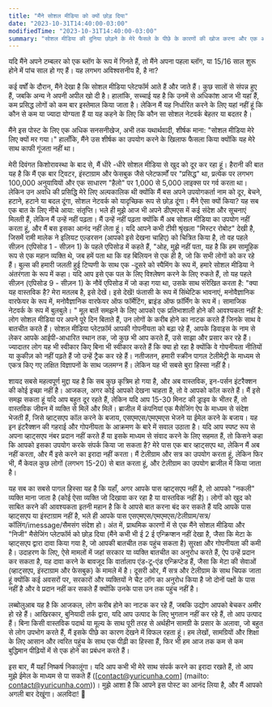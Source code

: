 ```yaml
---
title: "मैंने सोशल मीडिया को क्यों छोड़ दिया"
date: "2023-10-31T14:40:00-03:00"
modifiedTime: "2023-10-31T14:40:00-03:00"
summary: "सोशल मीडिया की दुनिया छोड़ने के मेरे फैसले के पीछे के कारणों की खोज करना और एक अधिक निजी और स्वतंत्र डिजिटल जीवन को गले लगाओ।"
---
```


यदि मैंने अपने टम्बलर को एक ब्लॉग के रूप में गिनते हैं, तो मैंने अपना पहला ब्लॉग, या 15/16 साल शुरू होने में पांच साल हो गए हैं। यह लगभग अविश्वसनीय है, है ना?

कई वर्षों के दौरान, मैंने देखा है कि सोशल मीडिया प्लेटफॉर्म आते हैं और जाते हैं। कुछ सालों से संपन्न हुए हैं, जबकि अन्य ने अपनी अपील खो दी है। हालांकि, सच्चाई यह है कि उनमें से अधिकांश आज भी यहां हैं, कम प्रसिद्ध लोगों को कम बार इस्तेमाल किया जाता है। लेकिन मैं यह निर्धारित करने के लिए यहां नहीं हूं कि कौन से कम या ज्यादा योग्यता हैं या यह कहने के लिए कि कौन सा सोशल नेटवर्क बेहतर या बदतर है।

मैंने इस पोस्ट के लिए एक अधिक सनसनीखेज, अभी तक यथार्थवादी, शीर्षक माना: "सोशल मीडिया मेरे लिए क्यों मर गया।" हालाँकि, मैंने उस शीर्षक का उपयोग करने के खिलाफ फैसला किया क्योंकि यह मेरे साथ काफी गूंजता नहीं था।

मेरी दिवंगत किशोरावस्था के बाद से, मैं धीरे -धीरे सोशल मीडिया से खुद को दूर कर रहा हूं। हैरानी की बात यह है कि मैं एक बार ट्विटर, इंस्टाग्राम और फेसबुक जैसे प्लेटफार्मों पर "प्रसिद्ध" था, प्रत्येक पर लगभग 100,000 अनुयायियों और एक साधारण "हैलो" पर 1,000 से 5,000 लाइक्स पर गर्व करता था। लेकिन उन अवधि की प्रसिद्धि मेरे लिए अल्पकालिक थी क्योंकि मैं बस अपने उपयोगकर्ता नाम को दूर, बेचने, हटाने, हटाने या बदल दूंगा, सोशल नेटवर्क को यादृच्छिक रूप से छोड़ दूंगा। मैंने ऐसा क्यों किया? यह सब एक बात के लिए नीचे आया: संतृप्ति।
भले ही मुझे आज भी अपने डीएमएस में कई संदेश और सूचनाएं मिलती हैं, लेकिन मैं उन्हें नहीं पढ़ता। मैं उन्हें नहीं पढ़ता क्योंकि मैं अब सोशल मीडिया का उपयोग नहीं करता हूं, और मैं बस इसका आनंद नहीं लेता हूं। यदि आपने कभी टीवी श्रृंखला "मिस्टर रोबोट" देखी है, जिसमें रामी मालेक ने इलियट एल्डरसन (आपको इसे देखना चाहिए) को चित्रित किया है, तो वह पहले सीज़न (एपिसोड 1 - सीज़न 1) के पहले एपिसोड में कहते हैं, "ओह, मुझे नहीं पता, यह है कि हम सामूहिक रूप से एक महान व्यक्ति थे, जब हमें पता था कि वह बिलियन से एक ही है, जो कि सभी लोगों को कर रहे हैं। बुल्स की हमारी जलती हुई टिप्पणी के साथ एक -दूसरे को स्पैमिंग के रूप में, हमारे सोशल मीडिया ने अंतरंगता के रूप में कहा। यदि आप इसे एक पल के लिए विश्लेषण करने के लिए रुकते हैं, तो यह पहले सीज़न (एपिसोड 9 - सीज़न 1) के नौवें एपिसोड में जो कहा गया था, उसके साथ संरेखित करता है: "क्या यह वास्तविक है? मेरा मतलब है, इसे देखें। इसे देखें! फंतासी के रूप में सिंथेटिक भावनाएं, मनोवैज्ञानिक वारफेयर के रूप में, मनोवैज्ञानिक वारफेयर ऑफ फॉर्मेटिंग, ब्राइंड ऑफ फ़ॉर्मिंग के रूप में। सामाजिक नेटवर्क के रूप में बुलबुले। " मूल बातें समझने के लिए आपको एक प्रतिभाशाली होने की आवश्यकता नहीं है: लोग सोशल मीडिया पर अपने पूरे दिन बिताते हैं, उन लोगों के करीब होने का नाटक करते हैं जिनके साथ वे बातचीत करते हैं।
सोशल मीडिया प्लेटफ़ॉर्म आपकी गोपनीयता को बढ़ा रहे हैं, आपके डिवाइस के नाम से लेकर आपके आईपी-आधारित स्थान तक, जो कुछ भी आप करते हैं, उसे साझा और प्रसार कर रहे हैं। ज्यादातर लोग यह भी स्वीकार किए बिना भी स्वीकार करते हैं कि क्या हो रहा है क्योंकि वे गोपनीयता नीतियों या कुकीज़ को नहीं पढ़ते हैं जो उन्हें ट्रैक कर रहे हैं। नतीजतन, हमारी स्क्रीन पागल टेलीमेट्री के माध्यम से एकत्र किए गए लक्षित विज्ञापनों के साथ जलमग्न हैं। लेकिन यह भी सबसे बुरा हिस्सा नहीं है।

शायद सबसे महत्वपूर्ण मुद्दा यह है कि सब कुछ कृत्रिम हो गया है, और अब वास्तविक, इन-पर्सन इंटरैक्शन की कोई इच्छा नहीं है। आजकल, अगर कोई आपको देखना चाहता है, तो वे आपको कॉल करते हैं। मैं इसे समझ सकता हूं यदि आप बहुत दूर रहते हैं, लेकिन यदि आप 15-30 मिनट की ड्राइव के भीतर हैं, तो वास्तविक जीवन में व्यक्ति से मिलें और मिलें। ब्राजील में कंपनियां एक मैसेजिंग ऐप के माध्यम से संदेश भेजती हैं, जिसे व्हाट्सएप कॉल करने के बजाय, एसएमएस/एमएमएस भेजने या ईमेल करने के बजाय। यह इन इंटरैक्शन की गहराई और गोपनीयता के आक्रमण के बारे में सवाल उठाता है। यदि आप स्पष्ट रूप से अपना व्हाट्सएप नंबर प्रदान नहीं करते हैं या इसके माध्यम से संवाद करने के लिए सहमत हैं, तो किसने कहा कि आपको इसका उपयोग करके संपर्क किया जा सकता है? मेरे पास एक बार व्हाट्सएप था, लेकिन मैं अब नहीं करता, और मैं इसे करने का इरादा नहीं करता। मैं टेलीग्राम और सत्र का उपयोग करता हूं, लेकिन फिर भी, मैं केवल कुछ लोगों (लगभग 15-20) से बात करता हूं, और टेलीग्राम का उपयोग ब्राजील में किया जाता है।

यह सब का सबसे पागल हिस्सा यह है कि यहाँ, अगर आपके पास व्हाट्सएप नहीं है, तो आपको "नकली" व्यक्ति माना जाता है (कोई ऐसा व्यक्ति जो दिखावा कर रहा है या वास्तविक नहीं है)। लोगों को खुद को साबित करने की आवश्यकता इतनी महान है कि वे आपसे बात करना बंद कर सकते हैं यदि आपके पास व्हाट्सएप या इंस्टाग्राम नहीं है, भले ही आपके पास एसएमएस/एमएमएस/टेलीग्राम/सत्र/कॉलिंग/imessage/सैमसंग संदेश हो।
अंत में, प्राथमिक कारणों में से एक मैंने सोशल मीडिया और "निजी" मैसेजिंग प्लेटफॉर्म को छोड़ दिया (मैंने कभी भी ई 2 ई एन्क्रिप्शन नहीं देखा है, जैसा कि मेटा के व्हाट्सएप द्वारा दावा किया गया है, जो आपकी बातचीत तक पहुंच सकता है) सुरक्षा और गोपनीयता की कमी है। उदाहरण के लिए, ऐसे मामलों में जहां सरकार या व्यक्ति बातचीत का अनुरोध करते हैं, ऐप उन्हें प्रदान कर सकता है, यह दावा करने के बावजूद कि वार्तालाप एंड-टू-एंड एन्क्रिप्टेड हैं, जैसा कि मेटा की सेवाओं (व्हाट्सएप, इंस्टाग्राम और फेसबुक) के मामले में है। दूसरी ओर, मैं सत्र और टेलीग्राम के साथ चिपक जाता हूं क्योंकि कई अवसरों पर, सरकारों और व्यक्तियों ने चैट लॉग का अनुरोध किया है जो दोनों पक्षों के पास नहीं है और वे प्रदान नहीं कर सकते हैं क्योंकि उनके पास उन तक पहुंच नहीं है।

लब्बोलुआब यह है कि आजकल, लोग करीब होने का नाटक कर रहे हैं, जबकि उद्योग आपको बेचकर अमीर हो रहे हैं। आखिरकार, बुनियादी तर्क द्वारा, यदि आप उत्पाद के लिए भुगतान नहीं कर रहे हैं, तो आप उत्पाद हैं। बिना किसी वास्तविक पदार्थ या मूल्य के साथ पूरी तरह से अर्थहीन सामग्री के प्रसार के अलावा, जो बहुत से लोग उपभोग करते हैं, मैं इसके पीछे का कारण देखने में विफल रहता हूं। हम लेखों, सामग्रियों और शिक्षा के लिए आसान और त्वरित पहुंच के साथ एक पीढ़ी का हिस्सा हैं, फिर भी हम आज तक कम से कम बुद्धिमान पीढ़ियों में से एक होने का प्रबंधन करते हैं।

इस बार, मैं यहाँ निष्कर्ष निकालूंगा। यदि आप कभी भी मेरे साथ संपर्क करने का इरादा रखते हैं, तो आप मुझे ईमेल के माध्यम से पा सकते हैं ([contact@yuricunha.com] (mailto: contact@yuricunha.com))। मुझे आशा है कि आपने इस पोस्ट का आनंद लिया है, और मैं आपको अगली बार देखूंगा। अलविदा! 👋